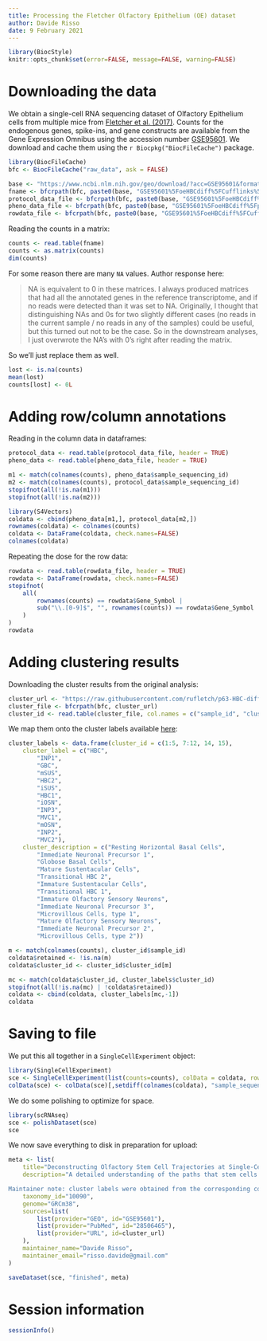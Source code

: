```yaml
---
title: Processing the Fletcher Olfactory Epithelium (OE) dataset
author: Davide Risso
date: 9 February 2021
---
```


```r
library(BiocStyle)
knitr::opts_chunk$set(error=FALSE, message=FALSE, warning=FALSE)
```

# Downloading the data

We obtain a single-cell RNA sequencing dataset of Olfactory Epithelium cells from multiple mice from [Fletcher et al. (2017)](https://doi.org/10.1016/j.stem.2017.04.003).
Counts for the endogenous genes, spike-ins, and gene constructs are available from the Gene Expression Omnibus using the accession number [GSE95601](https://www.ncbi.nlm.nih.gov/geo/query/acc.cgi?acc=GSE95601).
We download and cache them using the `r Biocpkg("BiocFileCache")` package.

```r
library(BiocFileCache)
bfc <- BiocFileCache("raw_data", ask = FALSE)

base <- "https://www.ncbi.nlm.nih.gov/geo/download/?acc=GSE95601&format=file&file="
fname <- bfcrpath(bfc, paste0(base, "GSE95601%5FoeHBCdiff%5FCufflinks%5FeSet%5Fcounts%5Ftable%2Etxt%2Egz"))
protocol_data_file <- bfcrpath(bfc, paste0(base, "GSE95601%5FoeHBCdiff%5FCufflinks%5FeSet%5FprotocolData%2Etxt%2Egz"))
pheno_data_file <- bfcrpath(bfc, paste0(base, "GSE95601%5FoeHBCdiff%5FphenoData%2Etxt%2Egz"))
rowdata_file <- bfcrpath(bfc, paste0(base, "GSE95601%5FoeHBCdiff%5FCufflinks%5FeSet%5FfeatureData%2Etxt%2Egz"))
```

Reading the counts in a matrix:

```r
counts <- read.table(fname)
counts <- as.matrix(counts)
dim(counts)
```

For some reason there are many `NA` values. 
Author response here:

> NA is equivalent to 0 in these matrices. I always produced matrices that had all the annotated genes in the reference transcriptome, and if no reads were detected than it was set to NA. Originally, I thought that distinguishing NAs and 0s for two slightly different cases (no reads in the current sample / no reads in any of the samples) could be useful, but this turned out not to be the case. So in the downstream analyses, I just overwrote the NA's with 0's right after reading the matrix.

So we'll just replace them as well.

```r
lost <- is.na(counts)
mean(lost)
counts[lost] <- 0L
```

# Adding row/column annotations

Reading in the column data in dataframes:

```r
protocol_data <- read.table(protocol_data_file, header = TRUE)
pheno_data <- read.table(pheno_data_file, header = TRUE)

m1 <- match(colnames(counts), pheno_data$sample_sequencing_id)
m2 <- match(colnames(counts), protocol_data$sample_sequencing_id)
stopifnot(all(!is.na(m1)))
stopifnot(all(!is.na(m2)))

library(S4Vectors)
coldata <- cbind(pheno_data[m1,], protocol_data[m2,])
rownames(coldata) <- colnames(counts)
coldata <- DataFrame(coldata, check.names=FALSE)
colnames(coldata)
```

Repeating the dose for the row data:

```r
rowdata <- read.table(rowdata_file, header = TRUE)
rowdata <- DataFrame(rowdata, check.names=FALSE)
stopifnot(
    all(
        rownames(counts) == rowdata$Gene_Symbol |
        sub("\\.[0-9]$", "", rownames(counts)) == rowdata$Gene_Symbol
    )
)
rowdata
```

# Adding clustering results

Downloading the cluster results from the original analysis:

```r
cluster_url <- "https://raw.githubusercontent.com/rufletch/p63-HBC-diff/master/ref/oeHBCdiff_clusterLabels.txt"
cluster_file <- bfcrpath(bfc, cluster_url)
cluster_id <- read.table(cluster_file, col.names = c("sample_id", "cluster_id"))
```

We map them onto the cluster labels available [here](https://raw.githubusercontent.com/rufletch/p63-HBC-diff/master/ref/clusterKey.md):

```r
cluster_labels <- data.frame(cluster_id = c(1:5, 7:12, 14, 15),
    cluster_label = c("HBC", 
        "INP1", 
        "GBC", 
        "mSUS", 
        "HBC2", 
        "iSUS", 
        "HBC1", 
        "iOSN", 
        "INP3", 
        "MVC1", 
        "mOSN", 
        "INP2", 
        "MVC2"),
    cluster_description = c("Resting Horizontal Basal Cells", 
        "Immediate Neuronal Precursor 1", 
        "Globose Basal Cells", 
        "Mature Sustentacular Cells", 
        "Transitional HBC 2", 
        "Immature Sustentacular Cells", 
        "Transitional HBC 1", 
        "Immature Olfactory Sensory Neurons", 
        "Immediate Neuronal Precursor 3", 
        "Microvillous Cells, type 1", 
        "Mature Olfactory Sensory Neurons", 
        "Immediate Neuronal Precursor 2", 
        "Microvillous Cells, type 2"))

m <- match(colnames(counts), cluster_id$sample_id)
coldata$retained <- !is.na(m)
coldata$cluster_id <- cluster_id$cluster_id[m]

mc <- match(coldata$cluster_id, cluster_labels$cluster_id)
stopifnot(all(!is.na(mc) | !coldata$retained))
coldata <- cbind(coldata, cluster_labels[mc,-1])
coldata
```

# Saving to file 

We put this all together in a `SingleCellExperiment` object:

```r
library(SingleCellExperiment)
sce <- SingleCellExperiment(list(counts=counts), colData = coldata, rowData = rowdata)
colData(sce) <- colData(sce)[,setdiff(colnames(coldata), "sample_sequencing_id")] # redundant with column names.
```

We do some polishing to optimize for space.

```r
library(scRNAseq)
sce <- polishDataset(sce)
sce
```

We now save everything to disk in preparation for upload:

```r
meta <- list(
    title="Deconstructing Olfactory Stem Cell Trajectories at Single-Cell Resolution",
    description="A detailed understanding of the paths that stem cells traverse to generate mature progeny is vital for elucidating the mechanisms governing cell fate decisions and tissue homeostasis. Adult stem cells maintain and regenerate multiple mature cell lineages in the olfactory epithelium. Here we integrate single-cell RNA sequencing and robust statistical analyses with in vivo lineage tracing to define a detailed map of the postnatal olfactory epithelium, revealing cell fate potentials and branchpoints in olfactory stem cell lineage trajectories. Olfactory stem cells produce support cells via direct fate conversion in the absence of cell division, and their multipotency at the population level reflects collective unipotent cell fate decisions by single stem cells. We further demonstrate that Wnt signaling regulates stem cell fate by promoting neuronal fate choices. This integrated approach reveals the mechanisms guiding olfactory lineage trajectories and provides a model for deconstructing similar hierarchies in other stem cell niches.

Maintainer note: cluster labels were obtained from the corresponding code repository on GitHub. Only a subset of cells were used for clustering and thus have these labels; these are indicated as such via the `retained` column.",
    taxonomy_id="10090",
    genome="GRCm38",
    sources=list(
        list(provider="GEO", id="GSE95601"),
        list(provider="PubMed", id="28506465"),
        list(provider="URL", id=cluster_url)
    ),
    maintainer_name="Davide Risso",
    maintainer_email="risso.davide@gmail.com"
)

saveDataset(sce, "finished", meta)
```

# Session information {-}

```r
sessionInfo()
```
